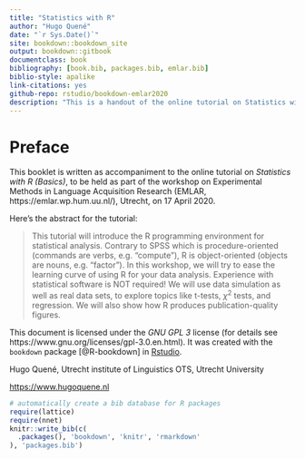```yaml
--- 
title: "Statistics with R"
author: "Hugo Quené"
date: "`r Sys.Date()`"
site: bookdown::bookdown_site
output: bookdown::gitbook
documentclass: book
bibliography: [book.bib, packages.bib, emlar.bib]
biblio-style: apalike
link-citations: yes
github-repo: rstudio/bookdown-emlar2020
description: "This is a handout of the online tutorial on Statistics with R, to be held at EMLAR 2020, Utrecht, 17 April 2020. The output format for this tutorial is bookdown::gitbook."
---
```


# Preface {-}

This booklet is written as accompaniment to the online tutorial on _Statistics with R (Basics)_, to be held as part of the workshop on Experimental Methods in Language Acquisition Research (EMLAR, https://emlar.wp.hum.uu.nl/), Utrecht, on 17 April 2020.

Here's the abstract for the tutorial: 

> This tutorial will introduce the R programming environment for statistical analysis. Contrary to SPSS which is procedure-oriented (commands are verbs, e.g. “compute”), R is object-oriented (objects are nouns, e.g. “factor”). In this workshop, we will try to ease the learning curve of using R for your data analysis. Experience with statistical software is NOT required! We will use data simulation as well as real data sets, to explore topics like t-tests, $\chi^2$ tests, and regression. We will also show how R produces publication-quality figures.

This document is licensed under the _GNU GPL 3_ license (for details see 
https://www.gnu.org/licenses/gpl-3.0.en.html). It was created with the `bookdown` package [@R-bookdown] in [Rstudio](https://www.rstudio.com).

Hugo Quené, Utrecht institute of Linguistics OTS, Utrecht University

<https://www.hugoquene.nl>


```r
# automatically create a bib database for R packages
require(lattice)
require(nnet)
knitr::write_bib(c(
  .packages(), 'bookdown', 'knitr', 'rmarkdown'
), 'packages.bib')
```
